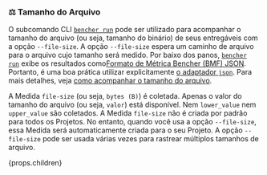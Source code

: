 ### ⚖️ Tamanho do Arquivo

O subcomando CLI <code><a href="/pt/docs/explanation/bencher-run/">bencher run</a></code>
pode ser utilizado para acompanhar o tamanho do arquivo (ou seja, tamanho do binário) de seus entregáveis com a opção `--file-size`.
A opção `--file-size` espera um caminho de arquivo para o arquivo cujo tamanho será medido.
Por baixo dos panos, <code><a href="/pt/docs/explanation/bencher-run/">bencher run</a></code>
exibe os resultados como[Formato de Métrica Bencher (BMF) JSON][bmf].
Portanto, é uma boa prática utilizar explicitamente [o adaptador `json`][json].
Para mais detalhes, veja [como acompanhar o tamanho do arquivo][file size].

A Medida `file-size` (ou seja, `bytes (B)`) é coletada.
Apenas o valor do tamanho do arquivo (ou seja, `valor`) está disponível.
Nem `lower_value` nem `upper_value` são coletados.
A Medida `file-size` não é criada por padrão para todos os Projetos.
No entanto, quando você usa a opção `--file-size`, essa Medida será automaticamente criada para o seu Projeto.
A opção `--file-size` pode ser usada várias vezes para rastrear múltiplos tamanhos de arquivo.

{props.children}

[json]: #-json

[bmf]: /pt/docs/reference/bencher-metric-format/
[file size]: /pt/docs/how-to/track-file-size/